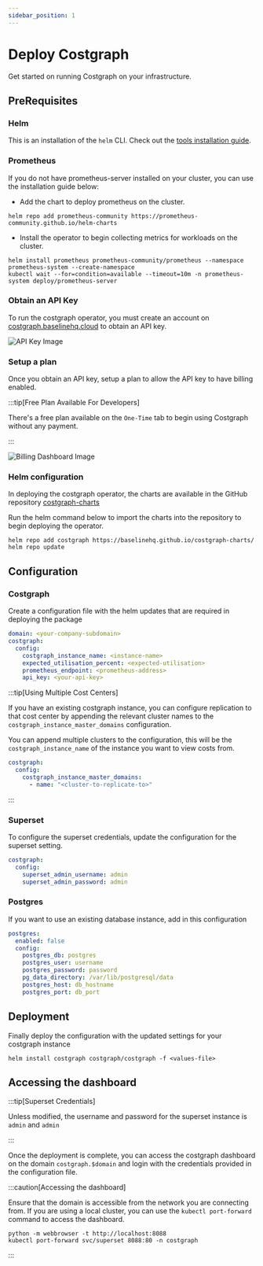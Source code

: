 ```yaml
---
sidebar_position: 1
---
```


# Deploy Costgraph

Get started on running Costgraph on your infrastructure.


## PreRequisites

### Helm 
This is an installation of the `helm` CLI. Check out the [tools installation guide](https://helm.sh/docs/intro/install/).

### Prometheus

If you do not have prometheus-server installed on your cluster, you can use the installation guide below:

- Add the chart to deploy prometheus on the cluster.
```shell
helm repo add prometheus-community https://prometheus-community.github.io/helm-charts
```

- Install the operator to begin collecting metrics for workloads on the cluster.
```shell
helm install prometheus prometheus-community/prometheus --namespace prometheus-system --create-namespace
kubectl wait --for=condition=available --timeout=10m -n prometheus-system deploy/prometheus-server
```


### Obtain an API Key

To run the costgraph operator, you must create an account on [costgraph.baselinehq.cloud](https://costgraph.baselinehq.cloud/) to obtain an API key.


<img src={APIKeyImage} alt="API Key Image"  />


### Setup a plan

Once you obtain an API key, setup a plan to allow the API key to have billing enabled.

:::tip[Free Plan Available For Developers]

There's a free plan available on the `One-Time` tab to begin using Costgraph without any payment.

:::


<img src={BillingImage} alt="Billing Dashboard Image"  />

### Helm configuration
In deploying the costgraph operator, the charts are available in the GitHub repository [costgraph-charts](https://github.com/BaselineHQ/costgraph-charts)

Run the helm command below to import the charts into the repository to begin deploying the operator.

```shell
helm repo add costgraph https://baselinehq.github.io/costgraph-charts/
helm repo update
```


## Configuration

### Costgraph
Create a configuration file with the helm updates that are required in deploying the package

```yaml
domain: <your-company-subdomain>
costgraph:
  config:
    costgraph_instance_name: <instance-name>
    expected_utilisation_percent: <expected-utilisation>
    prometheus_endpoint: <prometheus-address>
    api_key: <your-api-key>
```


:::tip[Using Multiple Cost Centers]


If you have an existing costgraph instance, you can configure replication to that cost center by appending the relevant cluster names to the  `costgraph_instance_master_domains` configuration.

You can append multiple clusters to the configuration, this will be the `costgraph_instance_name` of the instance you want to view costs from.

```yaml
costgraph:
  config:
    costgraph_instance_master_domains:
      - name: "<cluster-to-replicate-to>"
```

:::




### Superset
To configure the superset credentials, update the configuration for the superset setting.

```yaml
costgraph:
  config:
    superset_admin_username: admin
    superset_admin_password: admin
```

### Postgres
If you want to use an existing database instance, add in this configuration

```yaml
postgres:
  enabled: false
  config:
    postgres_db: postgres
    postgres_user: username
    postgres_password: password
    pg_data_directory: /var/lib/postgresql/data
    postgres_host: db_hostname
    postgres_port: db_port
```

## Deployment
Finally deploy the configuration with the updated settings for your costgraph instance 

```shell
helm install costgraph costgraph/costgraph -f <values-file>
```



## Accessing the dashboard

:::tip[Superset Credentials]

Unless modified, the username and password for the superset instance is `admin` and `admin`

:::

Once the deployment is complete, you can access the costgraph dashboard on the domain `costgraph.$domain` and login with the credentials provided in the configuration file.

:::caution[Accessing the dashboard]

Ensure that the domain is accessible from the network you are connecting from. If you are using a local cluster, you can use the `kubectl port-forward` command to access the dashboard.

```shell
python -m webbrowser -t http://localhost:8088
kubectl port-forward svc/superset 8088:80 -n costgraph
```

:::






